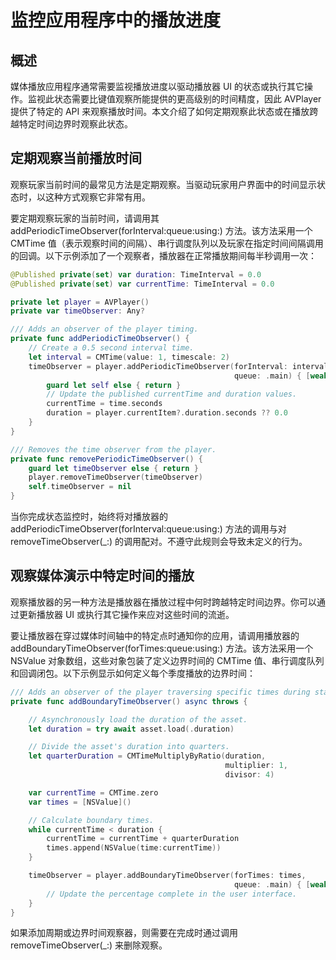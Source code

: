 # 监控应用程序中的播放进度

<ToBePolishedAfterTranslation />

<OriginalSource
  title="Monitoring playback progress in your app"
  url="https://developer.apple.com/documentation/avfoundation/media_playback/monitoring_playback_progress_in_your_app"
  summary="观察媒体资产的播放以更新应用程序的用户界面状态"
/>

## 概述

媒体播放应用程序通常需要监视播放进度以驱动播放器 UI 的状态或执行其它操作。监视此状态需要比键值观察所能提供的更高级别的时间精度，因此 AVPlayer 提供了特定的 API 来观察播放时间。本文介绍了如何定期观察此状态或在播放跨越特定时间边界时观察此状态。

## 定期观察当前播放时间

观察玩家当前时间的最常见方法是定期观察。当驱动玩家用户界面中的时间显示状态时，以这种方式观察它非常有用。

要定期观察玩家的当前时间，请调用其 addPeriodicTimeObserver(forInterval:queue:using:) 方法。该方法采用一个 CMTime 值（表示观察时间的间隔）、串行调度队列以及玩家在指定时间间隔调用的回调。以下示例添加了一个观察者，播放器在正常播放期间每半秒调用一次：

```swift
@Published private(set) var duration: TimeInterval = 0.0
@Published private(set) var currentTime: TimeInterval = 0.0

private let player = AVPlayer()
private var timeObserver: Any?

/// Adds an observer of the player timing.
private func addPeriodicTimeObserver() {
    // Create a 0.5 second interval time.
    let interval = CMTime(value: 1, timescale: 2)
    timeObserver = player.addPeriodicTimeObserver(forInterval: interval,
                                                  queue: .main) { [weak self] time in
        guard let self else { return }
        // Update the published currentTime and duration values.
        currentTime = time.seconds
        duration = player.currentItem?.duration.seconds ?? 0.0
    }
}

/// Removes the time observer from the player.
private func removePeriodicTimeObserver() {
    guard let timeObserver else { return }
    player.removeTimeObserver(timeObserver)
    self.timeObserver = nil
}
```

当你完成状态监控时，始终将对播放器的 addPeriodicTimeObserver(forInterval:queue:using:) 方法的调用与对 removeTimeObserver(\_:) 的调用配对。不遵守此规则会导致未定义的行为。

## 观察媒体演示中特定时间的播放

观察播放器的另一种方法是播放器在播放过程中何时跨越特定时间边界。你可以通过更新播放器 UI 或执行其它操作来应对这些时间的流逝。

要让播放器在穿过媒体时间轴中的特定点时通知你的应用，请调用播放器的 addBoundaryTimeObserver(forTimes:queue:using:) 方法。该方法采用一个 NSValue 对象数组，这些对象包装了定义边界时间的 CMTime 值、串行调度队列和回调闭包。以下示例显示如何定义每个季度播放的边界时间：

```swift
/// Adds an observer of the player traversing specific times during standard playback.
private func addBoundaryTimeObserver() async throws {

    // Asynchronously load the duration of the asset.
    let duration = try await asset.load(.duration)

    // Divide the asset's duration into quarters.
    let quarterDuration = CMTimeMultiplyByRatio(duration,
                                                multiplier: 1,
                                                divisor: 4)

    var currentTime = CMTime.zero
    var times = [NSValue]()

    // Calculate boundary times.
    while currentTime < duration {
        currentTime = currentTime + quarterDuration
        times.append(NSValue(time:currentTime))
    }

    timeObserver = player.addBoundaryTimeObserver(forTimes: times,
                                                  queue: .main) { [weak self] in
        // Update the percentage complete in the user interface.
    }
}
```

如果添加周期或边界时间观察器，则需要在完成时通过调用 removeTimeObserver(\_:) 来删除观察。
